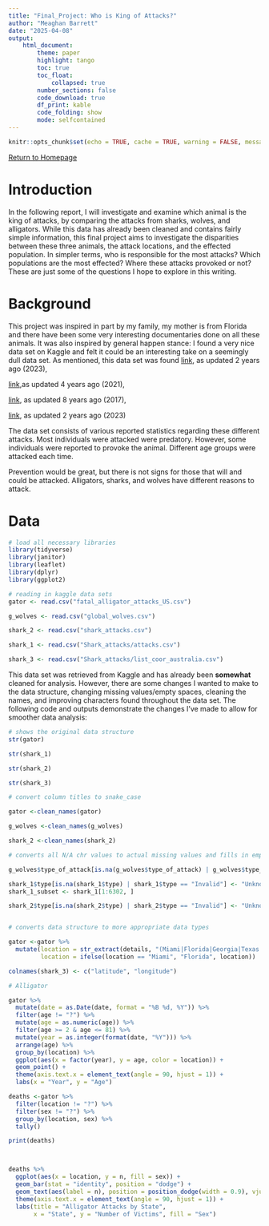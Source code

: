 ```yaml
---
title: "Final_Project: Who is King of Attacks?"
author: "Meaghan Barrett"
date: "2025-04-08"
output: 
    html_document:
        theme: paper
        highlight: tango
        toc: true
        toc_float:
            collapsed: true
        number_sections: false
        code_download: true
        df_print: kable
        code_folding: show
        mode: selfcontained
---
```


```r
knitr::opts_chunk$set(echo = TRUE, cache = TRUE, warning = FALSE, message = FALSE)
```

[Return to Homepage](../index.html)

# **Introduction**
In the following report, I will investigate and examine which animal is the king of attacks, by comparing the attacks from sharks, wolves, and alligators. While this data has already been cleaned and contains fairly simple information, this final project aims to investigate the disparities between these three animals, the attack locations, and the effected population. In simpler terms, who is responsible for the most attacks? Which populations are the most effected? Where these attacks provoked or not? These are just some of the questions I hope to explore in this writing. 

# **Background**
This project was inspired in part by my family, my mother is from Florida and there have been some very interesting documentaries done on all these animals. It was also inspired by general happen stance: I found a very nice data set on Kaggle and felt it could be an interesting take on a seemingly dull data set. As mentioned, this data set was found 
[link](https://www.kaggle.com/datasets/danela/fatal-alligator-attacks-us?resource=download&select=fatal_alligator_attacks_US.csv), as updated 2 years ago (2023),

[link](https://www.kaggle.com/datasets/felipeesc/shark-attack-dataset?phase=FinishSSORegistration&returnUrl=%2Fdatasets%2Ffelipeesc%2Fshark-attack-dataset%2Fversions%2F1%3Fresource%3Ddownload&SSORegistrationToken=CfDJ8PHSCL9k9s1HuJ2cRFBFhuhgpxN0g_ATDITz_-cXVG-n5-S8PcAnZdgDXHbn7ud0iaVYLeYWkYnFTY6Nc4JFt1nyWAZsTuhR8vSPv3ok5TP4AtRRK9-IzGDqSzZKUGxMayKK5NKkdWgewUVYPMF1aJl4phPB4ObwXl2AK7698CE230yss9kgbAVKcZACBg00FmSPPkTsYGhlWu4z3VrezvZDXoLn2eYayI0784JDAnaa1L5KVsvpzolGTk9T8hn7uDtX29rwNRaQWy19BsV0KZ7TcfDfFpYvRD8rSMrq4yEul7-CRa2L1R5qWvxEOYMlGI-VFN87sgabOPrg_CJ6jcJaVo0CcsQ&DisplayName=Meaghan+Barrett),as updated 4 years ago (2021),

[link](https://www.kaggle.com/code/icecream4/shark-attacks-by-hemispheres/notebook), as updated 8 years ago (2017),

[link](https://www.kaggle.com/datasets/danela/global-wolf-attacks?select=global_wolves.csv), as updated 2 years ago (2023)

The data set consists of various reported statistics regarding these different attacks. Most individuals were attacked were predatory. However, some individuals were reported to provoke the animal. Different age groups were attacked each time. 

Prevention would be great, but there is not signs for those that will and could be attacked. Alligators, sharks, and wolves have different reasons to attack.  

# **Data**
```r
# load all necessary libraries 
library(tidyverse)
library(janitor)
library(leaflet)
library(dplyr)
library(ggplot2)

# reading in kaggle data sets 
gator <- read.csv("fatal_alligator_attacks_US.csv")

g_wolves <- read.csv("global_wolves.csv")

shark_2 <- read.csv("shark_attacks.csv")

shark_1 <- read.csv("Shark_attacks/attacks.csv")

shark_3 <- read.csv("Shark_attacks/list_coor_australia.csv")

```
This data set was retrieved from Kaggle and has already been **somewhat** cleaned for analysis. However, there are some changes I wanted to make to the data structure, changing missing values/empty spaces, cleaning the names, and improving characters found throughout the data set. The following code and outputs demonstrate the changes I've made to allow for smoother data analysis: 

```r

# shows the original data structure 
str(gator)

str(shark_1)

str(shark_2)

str(shark_3)

# convert column titles to snake_case 

gator <-clean_names(gator)

g_wolves <-clean_names(g_wolves)

shark_2 <-clean_names(shark_2)

# converts all N/A chr values to actual missing values and fills in empty spaces with missing values 

g_wolves$type_of_attack[is.na(g_wolves$type_of_attack) | g_wolves$type_of_attack == ""] <- "Unknown"

shark_1$type[is.na(shark_1$type) | shark_1$type == "Invalid"] <- "Unknown"
shark_1_subset <- shark_1[1:6302, ]

shark_2$type[is.na(shark_2$type) | shark_2$type == "Invalid"] <- "Unknown"


# converts data structure to more appropriate data types

gator <-gator %>% 
  mutate(location = str_extract(details, "(Miami|Florida|Georgia|Texas|Louisiana|South Carolina)"),
         location = ifelse(location == "Miami", "Florida", location))

colnames(shark_3) <- c("latitude", "longitude")

```
```r
# Alligator

gator %>%
  mutate(date = as.Date(date, format = "%B %d, %Y")) %>%  
  filter(age != "?") %>%
  mutate(age = as.numeric(age)) %>%
  filter(age >= 2 & age <= 81) %>%
  mutate(year = as.integer(format(date, "%Y"))) %>%  
  arrange(age) %>%
  group_by(location) %>%
  ggplot(aes(x = factor(year), y = age, color = location)) + 
  geom_point() +
  theme(axis.text.x = element_text(angle = 90, hjust = 1)) +
  labs(x = "Year", y = "Age")

deaths <-gator %>%
  filter(location != "?") %>%  
  filter(sex != "?") %>%       
  group_by(location, sex) %>%
  tally()

print(deaths)



deaths %>% 
  ggplot(aes(x = location, y = n, fill = sex)) +
  geom_bar(stat = "identity", position = "dodge") +  
  geom_text(aes(label = n), position = position_dodge(width = 0.9), vjust = -0.5) +
  theme(axis.text.x = element_text(angle = 90, hjust = 1)) + 
  labs(title = "Alligator Attacks by State",
       x = "State", y = "Number of Victims", fill = "Sex")

```

